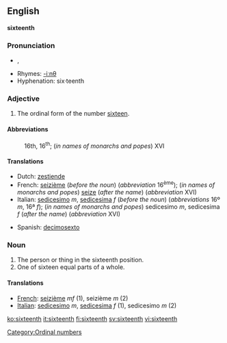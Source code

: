 ==English==
'''sixteenth'''

===Pronunciation===
*{{IPA|/ˌsɪksˈtiːnθ/}}, {{SAMPA|/%sIks"ti:nT/}}
*Rhymes: [[Rhymes:English:-iːnθ|-iːnθ]]
*Hyphenation: six·teenth

===Adjective===

# The ordinal form of the number [[sixteen]].

====Abbreviations====
:16th, 16<sup>th</sup>; (''in names of monarchs and popes'') XVI

====Translations====
{{top}}
*Dutch: [[zestiende]]
*French: [[seizième]] (''before the noun'') (''abbreviation'' 16<sup>ème</sup>); (''in names of monarchs and popes'') [[seize]] (''after the name'') (''abbreviation'' XVI)
*Italian: [[sedicesimo]] ''m'', [[sedicesima]] ''f'' (''before the noun'') (''abbreviations'' 16º ''m'', 16ª ''f''); (''in names of monarchs and popes'') sedicesimo ''m'', sedicesima ''f'' (''after the name'') (''abbreviation'' XVI)
{{mid}}
*Spanish: [[decimosexto]]
{{bottom}}

===Noun===

#The person or thing in the sixteenth position.
#One of sixteen equal parts of a whole.

====Translations====

*[[French]]: [[seizième]] ''mf'' (1), seizième ''m'' (2)
*[[Italian]]: [[sedicesimo]] ''m'', [[sedicesima]] ''f'' (1), sedicesimo ''m'' (2)

[[Category:Ordinal numbers]]

[[ko:sixteenth]]
[[it:sixteenth]]
[[fi:sixteenth]]
[[sv:sixteenth]]
[[vi:sixteenth]]